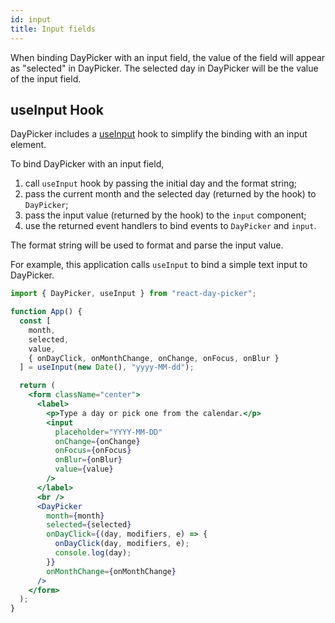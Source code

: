 ```yaml
---
id: input
title: Input fields
---
```


When binding DayPicker with an input field, the value of the field will appear
as "selected" in DayPicker. The selected day in DayPicker will be the value of
the input field.

## useInput Hook

DayPicker includes a [useInput](./hooks#useinput) hook to simplify the binding with an input element.

To bind DayPicker with an input field,

1. call `useInput` hook by passing the initial day and the format string;
2. pass the current month and the selected day (returned by the hook) to `DayPicker`;
3. pass the input value (returned by the hook) to the `input` component;
4. use the returned event handlers to bind events to `DayPicker` and `input`.

The format string will be used to format and parse the input value.

For example, this application calls `useInput` to bind a simple text input to DayPicker.

```jsx preview
import { DayPicker, useInput } from "react-day-picker";

function App() {
  const [
    month,
    selected,
    value,
    { onDayClick, onMonthChange, onChange, onFocus, onBlur }
  ] = useInput(new Date(), "yyyy-MM-dd");

  return (
    <form className="center">
      <label>
        <p>Type a day or pick one from the calendar.</p>
        <input
          placeholder="YYYY-MM-DD"
          onChange={onChange}
          onFocus={onFocus}
          onBlur={onBlur}
          value={value}
        />
      </label>
      <br />
      <DayPicker
        month={month}
        selected={selected}
        onDayClick={(day, modifiers, e) => {
          onDayClick(day, modifiers, e);
          console.log(day);
        }}
        onMonthChange={onMonthChange}
      />
    </form>
  );
}
```
